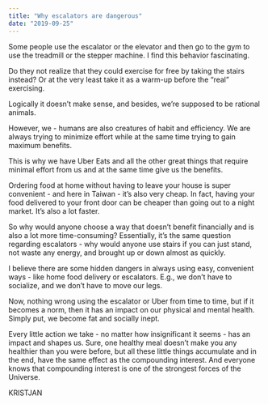 ```yaml
---
title: "Why escalators are dangerous"
date: "2019-09-25"
---
```


Some people use the escalator or the elevator and then go to the gym to use the treadmill or the stepper machine. I find this behavior fascinating.

Do they not realize that they could exercise for free by taking the stairs instead? Or at the very least take it as a warm-up before the “real” exercising.

Logically it doesn’t make sense, and besides, we’re supposed to be rational animals.

However, we - humans are also creatures of habit and efficiency. We are always trying to minimize effort while at the same time trying to gain maximum benefits.

This is why we have Uber Eats and all the other great things that require minimal effort from us and at the same time give us the benefits.

Ordering food at home without having to leave your house is super convenient - and here in Taiwan - it’s also very cheap. In fact, having your food delivered to your front door can be cheaper than going out to a night market. It’s also a lot faster.

So why would anyone choose a way that doesn’t benefit financially and is also a lot more time-consuming? Essentially, it’s the same question regarding escalators - why would anyone use stairs if you can just stand, not waste any energy, and brought up or down almost as quickly.

I believe there are some hidden dangers in always using easy, convenient ways - like home food delivery or escalators. E.g., we don’t have to socialize, and we don’t have to move our legs.

Now, nothing wrong using the escalator or Uber from time to time, but if it becomes a norm, then it has an impact on our physical and mental health. Simply put, we become fat and socially inept.

Every little action we take - no matter how insignificant it seems - has an impact and shapes us. Sure, one healthy meal doesn’t make you any healthier than you were before, but all these little things accumulate and in the end, have the same effect as the compounding interest. And everyone knows that compounding interest is one of the strongest forces of the Universe.

KRISTJAN
